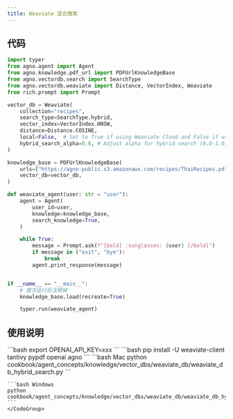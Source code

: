 ```yaml
---
title: Weaviate 混合搜索
---
```

## 代码

```python cookbook/agent_concepts/knowledge/vector_dbs/weaviate_db/weaviate_db_hybrid_search.py
import typer
from agno.agent import Agent
from agno.knowledge.pdf_url import PDFUrlKnowledgeBase
from agno.vectordb.search import SearchType
from agno.vectordb.weaviate import Distance, VectorIndex, Weaviate
from rich.prompt import Prompt

vector_db = Weaviate(
    collection="recipes",
    search_type=SearchType.hybrid,
    vector_index=VectorIndex.HNSW,
    distance=Distance.COSINE,
    local=False,  # Set to True if using Weaviate Cloud and False if using local instance
    hybrid_search_alpha=0.6, # Adjust alpha for hybrid search (0.0-1.0, default is 0.5), where 0 is pure keyword search, 1 is pure vector search
)

knowledge_base = PDFUrlKnowledgeBase(
    urls=["https://agno-public.s3.amazonaws.com/recipes/ThaiRecipes.pdf"],
    vector_db=vector_db,
)

def weaviate_agent(user: str = "user"):
    agent = Agent(
        user_id=user,
        knowledge=knowledge_base,
        search_knowledge=True,
    )

    while True:
        message = Prompt.ask(f"[bold] :sunglasses: {user} [/bold]")
        if message in ("exit", "bye"):
            break
        agent.print_response(message)


if __name__ == "__main__":
    # 首次运行后注释掉
    knowledge_base.load(recreate=True)

    typer.run(weaviate_agent)
```

## 使用说明

<Steps>
  <Snippet file="create-venv-step.mdx" />

  <Step title="设置您的 API 密钥">
    ```bash
    export OPENAI_API_KEY=xxx
    ```
  </Step>

  <Step title="安装库">
    ```bash
    pip install -U weaviate-client tantivy pypdf openai agno
    ```
  </Step>

  <Step title="运行智能体">
    <CodeGroup>
    ```bash Mac
    python cookbook/agent_concepts/knowledge/vector_dbs/weaviate_db/weaviate_db_hybrid_search.py
    ```

    ```bash Windows
    python cookbook/agent_concepts/knowledge/vector_dbs/weaviate_db/weaviate_db_hybrid_search.py
    ```
    </CodeGroup>
  </Step>
</Steps>